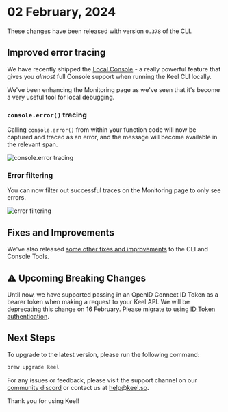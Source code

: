 
# 02 February, 2024

These changes have been released with version `0.378` of the CLI.

## Improved error tracing

We have recently shipped the [Local Console](/release-notes/0.376) - a really powerful feature that gives you _almost_ full Console support when running the Keel CLI locally. 

We've been enhancing the Monitoring page as we've seen that it's become a very useful tool for local debugging.  

### `console.error()` tracing

Calling `console.error()` from within your function code will now be captured and traced as an error, and the message will become available in the relevant span.

![console.error tracing](/release-notes/0-378-console-error-tracing.png)

### Error filtering

You can now filter out successful traces on the Monitoring page to only see errors. 

![error filtering](/release-notes/0-378-error-filtering.png)

## Fixes and Improvements

We've also released [some other fixes and improvements](https://github.com/teamkeel/keel/releases/tag/v0.378.0) to the CLI and Console Tools.

## ⚠️ Upcoming Breaking Changes

Until now, we have supported passing in an OpenID Connect ID Token as a bearer token when making a request to your Keel API. We will be deprecating this change on 16 February. Please migrate to using [ID Token authentication](/authentication/getting-started).

## Next Steps

To upgrade to the latest version, please run the following command:

```bash
brew upgrade keel
```

For any issues or feedback, please visit the support channel on our [community discord](https://keel.so/discord) or contact us at [help@keel.so](mailto:help@keel.so)**.**

Thank you for using Keel!